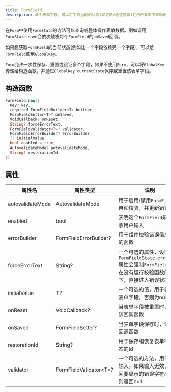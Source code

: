 ```yaml
---
title: FormField
description: 单个表单字段，可以将字段当前的状态(如更新/验证错误)在用户界面中直观地反映出来
---
```


在`Form`中使用`FormState`的方法可以查询或整体操作表单数据。例如调用`FormState.save`会依次触发每个`FormField`的`onSaved`回调。

如果想获取`FormField`的当前状态(例如让一个字段依赖另一个字段)，可以给`FormField`使用`GlobalKey`。

`Form`允许一次性保存、重置或验证多个字段，如果不使用`Form`，可以将`GlobalKey`传递给构造函数，并通过`GlobalKey.currentState`保存或重置该表单字段。

## 构造函数
```dart
FormField.new({
  Key? key, 
  required FormFieldBuilder<T> builder, 
  FormFieldSetter<T>? onSaved, 
  VoidCallback? onReset, 
  String? forceErrorText, 
  FormFieldValidator<T>? validator, 
  FormFieldErrorBuilder? errorBuilder, 
  T? initialValue, 
  bool enabled = true, 
  AutovalidateMode? autovalidateMode, 
  String? restorationId
})
```

## 属性
| 属性名 | 属性类型 |  说明 |
|-------|--------|-------|
|autovalidateMode| AutovalidateMode | 用于启用/禁用`FormField`的自动校验，并更新错误信息 |
|enabled| bool | 表明这个`FormField`是否接收用户输入 |
|errorBuilder| FormFieldErrorBuilder? | 用于组件校验错误信息展示的函数 |
|forceErrorText| String? |  一个可选的属性，设置`FormFieldState.errorText`属性会强制`FormFieldState`在没有运行校验函数的情况下，直接进入错误状态 |
|initialValue| T? | 一个可选的值，用于初始化表单字段，否则为null |
|onReset |  VoidCallback? | 当表单字段被重置时，调用该回调函数  |
|onSaved | FormFieldSetter<T>? | 当表单字段保存时，调用该回调函数  |
|restorationId | String?  | 用于保存和恢复表单字段状态的Id |
|validator| FormFieldValidator\<T\>? |  一个可选的方法，用于验证输入。如果输入无效，则返回要显示的错误字符串，否则返回null |
